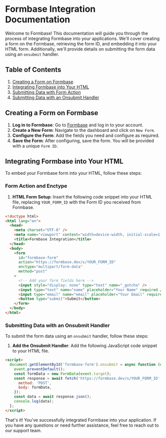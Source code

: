 # Formbase Integration Documentation

Welcome to Formbase! This documentation will guide you through the process of integrating Formbase into your applications.
We'll cover creating a form on the Formbase, retrieving the form ID, and embedding it into your HTML form.
Additionally, we'll provide details on submitting the form data using an `onsubmit` handler.

## Table of Contents

1. [Creating a Form on Formbase](#creating-a-form-on-formbase)
2. [Integrating Formbase into Your HTML](#integrating-formbase-into-your-html)
3. [Submitting Data with Form Action](#form-action-and-enctype)
4. [Submitting Data with an Onsubmit Handler](#submitting-data-with-an-onsubmit-handler)

## Creating a Form on Formbase

1. **Log in to Formbase**: Go to [Formbase](https://www.formbase.dev) and log in to your account.
2. **Create a New Form**: Navigate to the dashboard and click on `New Form`.
3. **Configure the Form**: Add the fields you need and configure as required.
4. **Save the Form**: After configuring, save the form. You will be provided with a unique `Form ID`.

## Integrating Formbase into Your HTML

To embed your Formbase form into your HTML, follow these steps:

### Form Action and Enctype

1. **HTML Form Setup**: Insert the following code snippet into your HTML file, replacing `YOUR_FORM_ID` with the Form ID you received from Formbase.

```html
<!doctype html>
<html lang="en">
  <head>
    <meta charset="UTF-8" />
    <meta name="viewport" content="width=device-width, initial-scale=1.0" />
    <title>Formbase Integration</title>
  </head>
  <body>
    <form
      id="formbase-form"
      action="https://formbase.dev/s/YOUR_FORM_ID"
      enctype="multipart/form-data"
      method="post"
    >
      <!-- Add your form fields here -->
      <input style="display: none" type="text" name="_gotcha" />
      <input type="text" name="name" placeholder="Your Name" required />
      <input type="email" name="email" placeholder="Your Email" required />
      <button type="submit">Submit</button>
    </form>
  </body>
</html>
```

### Submitting Data with an Onsubmit Handler

To submit the form data using an `onsubmit` handler, follow these steps:

1. **Add the Onsubmit Handler**: Add the following JavaScript code snippet to your HTML file.

```html
<script>
  document.getElementById('formbase-form').onsubmit = async function (event) {
    event.preventDefault();
    const formData = new FormData(event.target);
    const response = await fetch('https://formbase.dev/s/YOUR_FORM_ID', {
      method: 'POST',
      body: formData,
    });
    const data = await response.json();
    console.log(data);
  };
</script>
```

That's it! You've successfully integrated Formbase into your application. If you have any questions or need further assistance, feel free to reach out to our support team.
